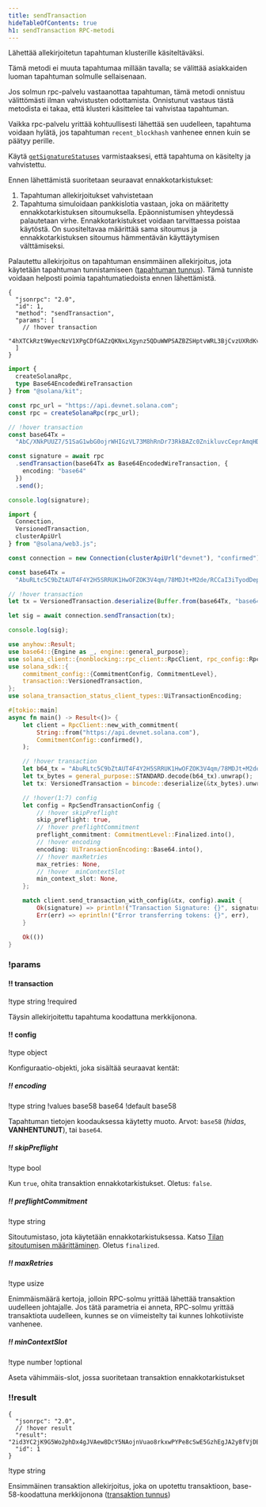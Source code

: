 ```yaml
---
title: sendTransaction
hideTableOfContents: true
h1: sendTransaction RPC-metodi
---
```


Lähettää allekirjoitetun tapahtuman klusterille käsiteltäväksi.

Tämä metodi ei muuta tapahtumaa millään tavalla; se välittää asiakkaiden luoman
tapahtuman solmulle sellaisenaan.

Jos solmun rpc-palvelu vastaanottaa tapahtuman, tämä metodi onnistuu
välittömästi ilman vahvistusten odottamista. Onnistunut vastaus tästä metodista
ei takaa, että klusteri käsittelee tai vahvistaa tapahtuman.

Vaikka rpc-palvelu yrittää kohtuullisesti lähettää sen uudelleen, tapahtuma
voidaan hylätä, jos tapahtuman `recent_blockhash` vanhenee ennen kuin se päätyy
perille.

Käytä [`getSignatureStatuses`](/docs/rpc/http/getsignaturestatuses)
varmistaaksesi, että tapahtuma on käsitelty ja vahvistettu.

Ennen lähettämistä suoritetaan seuraavat ennakkotarkistukset:

1. Tapahtuman allekirjoitukset vahvistetaan
2. Tapahtuma simuloidaan pankkislotia vastaan, joka on määritetty
   ennakkotarkistuksen sitoumuksella. Epäonnistumisen yhteydessä palautetaan
   virhe. Ennakkotarkistukset voidaan tarvittaessa poistaa käytöstä. On
   suositeltavaa määrittää sama sitoumus ja ennakkotarkistuksen sitoumus
   hämmentävän käyttäytymisen välttämiseksi.

Palautettu allekirjoitus on tapahtuman ensimmäinen allekirjoitus, jota käytetään
tapahtuman tunnistamiseen
([tapahtuman tunnus](/docs/references/terminology#transaction-id)). Tämä
tunniste voidaan helposti poimia tapahtumatiedoista ennen lähettämistä.

<APIMethod>

```jsonc !!request curl
{
  "jsonrpc": "2.0",
  "id": 1,
  "method": "sendTransaction",
  "params": [
    // !hover transaction
    "4hXTCkRzt9WyecNzV1XPgCDfGAZzQKNxLXgynz5QDuWWPSAZBZSHptvWRL3BjCvzUXRdKvHL2b7yGrRQcWyaqsaBCncVG7BFggS8w9snUts67BSh3EqKpXLUm5UMHfD7ZBe9GhARjbNQMLJ1QD3Spr6oMTBU6EhdB4RD8CP2xUxr2u3d6fos36PD98XS6oX8TQjLpsMwncs5DAMiD4nNnR8NBfyghGCWvCVifVwvA8B8TJxE1aiyiv2L429BCWfyzAme5sZW8rDb14NeCQHhZbtNqfXhcp2tAnaAT"
  ]
}
```

```ts !!request title="Kit"
import {
  createSolanaRpc,
  type Base64EncodedWireTransaction
} from "@solana/kit";

const rpc_url = "https://api.devnet.solana.com";
const rpc = createSolanaRpc(rpc_url);

// !hover transaction
const base64Tx =
  "AbC/XNkPUUZ7/51SaG1wbG0ojrWHIGzVL73M8hRnDr73RkBAZc0ZnikluvcCeprAmqHDJrcPxPUbvEJMVBIiVQeAAQABAzfDSQC/GjcggrLsDpYz7jAlT+Gca846HqtFb8UQMM9cCWPIi4AX32PV8HrY7/1WgoRc3IATttceZsUMeQ1qx7UAAAAAAAAAAAAAAAAAAAAAAAAAAAAAAAAAAAAAAAAAAIgsVWEgMTiOYp63gTtuYGw+izfm6wKQdivpiXQBpNnYAQICAAEMAgAAAEBCDwAAAAAAAA==";

const signature = await rpc
  .sendTransaction(base64Tx as Base64EncodedWireTransaction, {
    encoding: "base64"
  })
  .send();

console.log(signature);
```

```ts !!request title="web3.js"
import {
  Connection,
  VersionedTransaction,
  clusterApiUrl
} from "@solana/web3.js";

const connection = new Connection(clusterApiUrl("devnet"), "confirmed");

const base64Tx =
  "AbuRLtc5C9bZtAUT4F4Y2H5SRRUK1HwOFZOK3V4qm/78MDJt+M2de/RCCaI3iTyodDepmrkUWbss0XRHS0lk5AOAAQABAzfDSQC/GjcggrLsDpYz7jAlT+Gca846HqtFb8UQMM9cCWPIi4AX32PV8HrY7/1WgoRc3IATttceZsUMeQ1qx7UAAAAAAAAAAAAAAAAAAAAAAAAAAAAAAAAAAAAAAAAAAD2dTRgcJmzcoGH1R3c2WqtHah2H19KvbC1p6BxLDqfoAQICAAEMAgAAAADKmjsAAAAAAA==";

// !hover transaction
let tx = VersionedTransaction.deserialize(Buffer.from(base64Tx, "base64"));

let sig = await connection.sendTransaction(tx);

console.log(sig);
```

```rs !!request title="Rust"
use anyhow::Result;
use base64::{Engine as _, engine::general_purpose};
use solana_client::{nonblocking::rpc_client::RpcClient, rpc_config::RpcSendTransactionConfig};
use solana_sdk::{
    commitment_config::{CommitmentConfig, CommitmentLevel},
    transaction::VersionedTransaction,
};
use solana_transaction_status_client_types::UiTransactionEncoding;

#[tokio::main]
async fn main() -> Result<()> {
    let client = RpcClient::new_with_commitment(
        String::from("https://api.devnet.solana.com"),
        CommitmentConfig::confirmed(),
    );

    // !hover transaction
    let b64_tx = "AbuRLtc5C9bZtAUT4F4Y2H5SRRUK1HwOFZOK3V4qm/78MDJt+M2de/RCCaI3iTyodDepmrkUWbss0XRHS0lk5AOAAQABAzfDSQC/GjcggrLsDpYz7jAlT+Gca846HqtFb8UQMM9cCWPIi4AX32PV8HrY7/1WgoRc3IATttceZsUMeQ1qx7UAAAAAAAAAAAAAAAAAAAAAAAAAAAAAAAAAAAAAAAAAAD2dTRgcJmzcoGH1R3c2WqtHah2H19KvbC1p6BxLDqfoAQICAAEMAgAAAADKmjsAAAAAAA==";
    let tx_bytes = general_purpose::STANDARD.decode(b64_tx).unwrap();
    let tx: VersionedTransaction = bincode::deserialize(&tx_bytes).unwrap();

    // !hover(1:7) config
    let config = RpcSendTransactionConfig {
        // !hover skipPreflight
        skip_preflight: true,
        // !hover preflightCommitment
        preflight_commitment: CommitmentLevel::Finalized.into(),
        // !hover encoding
        encoding: UiTransactionEncoding::Base64.into(),
        // !hover maxRetries
        max_retries: None,
        // !hover  minContextSlot
        min_context_slot: None,
    };

    match client.send_transaction_with_config(&tx, config).await {
        Ok(signature) => println!("Transaction Signature: {}", signature),
        Err(err) => eprintln!("Error transferring tokens: {}", err),
    }

    Ok(())
}
```

### !params

#### !! transaction

!type string !required

Täysin allekirjoitettu tapahtuma koodattuna merkkijonona.

#### !! config

!type object

Konfiguraatio-objekti, joka sisältää seuraavat kentät:

##### !! encoding

!type string !values base58 base64 !default base58

Tapahtuman tietojen koodauksessa käytetty muoto. Arvot: `base58` (_hidas_,
**VANHENTUNUT**), tai `base64`.

##### !! skipPreflight

!type bool

Kun `true`, ohita transaktion ennakkotarkistukset. Oletus: `false`.

##### !! preflightCommitment

!type string

Sitoutumistaso, jota käytetään ennakkotarkistuksessa. Katso
[Tilan sitoutumisen määrittäminen](/docs/rpc/index.mdx#configuring-state-commitment).
Oletus `finalized`.

##### !! maxRetries

!type usize

Enimmäismäärä kertoja, jolloin RPC-solmu yrittää lähettää transaktion uudelleen
johtajalle. Jos tätä parametria ei anneta, RPC-solmu yrittää transaktiota
uudelleen, kunnes se on viimeistelty tai kunnes lohkotiiviste vanhenee.

##### !! minContextSlot

!type number !optional

Aseta vähimmäis-slot, jossa suoritetaan transaktion ennakkotarkistukset

### !!result

```jsonc !response
{
  "jsonrpc": "2.0",
  // !hover result
  "result": "2id3YC2jK9G5Wo2phDx4gJVAew8DcY5NAojnVuao8rkxwPYPe8cSwE5GzhEgJA2y8fVjDEo6iR6ykBvDxrTQrtpb",
  "id": 1
}
```

!type string

Ensimmäinen transaktion allekirjoitus, joka on upotettu transaktioon,
base-58-koodattuna merkkijonona
([transaktion tunnus](/docs/references/terminology#transaction-id))

</APIMethod>
